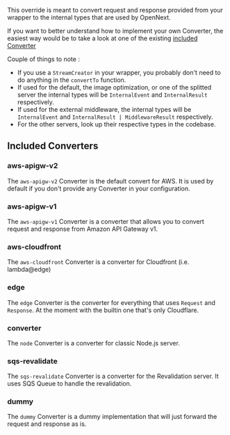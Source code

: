 This override is meant to convert request and response provided from your wrapper to the internal types that are used by OpenNext.

If you want to better understand how to implement your own Converter, the easiest way would be to take a look at one of the existing [included Converter](https://github.com/opennextjs/opennextjs-aws/tree/main/packages/open-next/src/overrides/converters)

Couple of things to note :

- If you use a `StreamCreator` in your wrapper, you probably don't need to do anything in the `convertTo` function.
- If used for the default, the image optimization, or one of the splitted server the internal types will be `InternalEvent` and `InternalResult` respectively.
- If used for the external middleware, the internal types will be `InternalEvent` and `InternalResult | MiddlewareResult` respectively.
- For the other servers, look up their respective types in the codebase.

## Included Converters

### aws-apigw-v2

The `aws-apigw-v2` Converter is the default convert for AWS. It is used by default if you don't provide any Converter in your configuration.

### aws-apigw-v1

The `aws-apigw-v1` Converter is a converter that allows you to convert request and response from Amazon API Gateway v1.

### aws-cloudfront

The `aws-cloudfront` Converter is a converter for Cloudfront (i.e. lambda@edge)

### edge

The `edge` Converter is the converter for everything that uses `Request` and `Response`. At the moment with the builtin one that's only Cloudflare.

### converter

The `node` Converter is a converter for classic Node.js server.

### sqs-revalidate

The `sqs-revalidate` Converter is a converter for the Revalidation server. It uses SQS Queue to handle the revalidation.

### dummy

The `dummy` Converter is a dummy implementation that will just forward the request and response as is.
